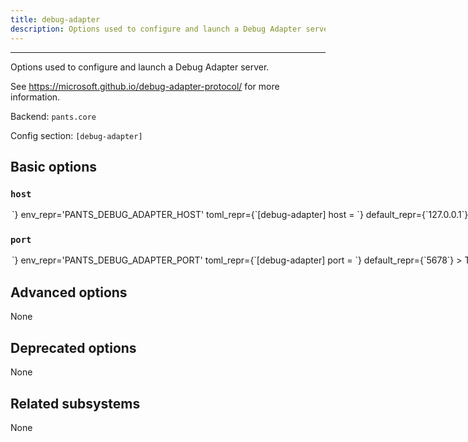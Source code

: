 ```yaml
---
title: debug-adapter
description: Options used to configure and launch a Debug Adapter server.
---
```



---

Options used to configure and launch a Debug Adapter server.

See https://microsoft.github.io/debug-adapter-protocol/ for more information.

Backend: <span className="color--primary">`pants.core`</span>

Config section: <span className="color--primary">`[debug-adapter]`</span>

<span className={styles.options}>

## Basic options

### `host`

<Option
  cli_repr={`--debug-adapter-host=<str>`}
  env_repr='PANTS_DEBUG_ADAPTER_HOST'
  toml_repr={`[debug-adapter]
host = <str>`}
  default_repr={`127.0.0.1`}
>

The hostname to use when launching the server.

</Option>

### `port`

<Option
  cli_repr={`--debug-adapter-port=<int>`}
  env_repr='PANTS_DEBUG_ADAPTER_PORT'
  toml_repr={`[debug-adapter]
port = <int>`}
  default_repr={`5678`}
>

The port to use when launching the server.

</Option>

## Advanced options

None

## Deprecated options

None

## Related subsystems

None

</span>
